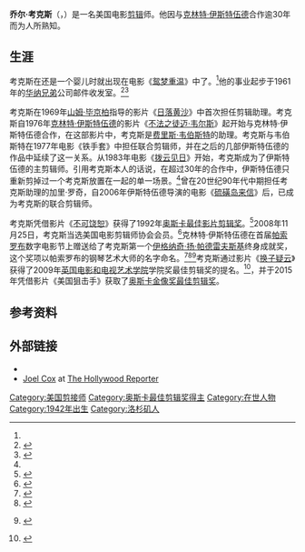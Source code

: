 {{Infobox person
| name                  = 乔尔·考克斯
| image                 =  
| imagesize             = 150px 
| caption               = 
| birth_name             = 
| birth_date             = {{birth date and age|1942|4|2}}
| birth_place            = [[美国|美国]][[加利福尼亚|加利福尼亚]][[洛杉矶|洛杉矶]]
| death_date             =  <!-- {{Death date and age|YYYY|MM|DD|YYYY|MM|DD}} Death date then birth -->
| death_place            = 
| othername             = 
| occupation            = [[电影剪辑师|剪辑]]
| years_active           = 1969年至今
| spouse                = 
| domesticpartner       = 
| website               = 
}}
'''乔尔·考克斯'''（{{lang|en-Joel Cox}}，{{bd|1942年|4月2日}}）是一名美国电影[[剪辑|剪辑]]师。他因与[[克林特·伊斯特伍德|克林特·伊斯特伍德]]合作逾30年而为人所熟知。

==生涯==
考克斯在还是一个婴儿时就出现在电影《[[鸳梦重温|鸳梦重温]]》中了。<ref name="ACE 2004"/>他的事业起步于1961年的[[华纳兄弟|华纳兄弟]]公司邮件收发室。<ref name="Santa Clara">{{cite press release| title = Santa Clara University Hosts Academy Award Winning Editor, Joel Cox.| publisher = [[圣克拉拉大学|圣克拉拉大学]]| date = 2005-05-16| url = http://www.allbusiness.com/media-telecommunications/movies-sound-recording/5131123-1.html| accessdate = 2008-02-25 }}</ref><ref name="DNE">{{cite book | last = Ohanian| first = Thomas| title = Digital Nonlinear Editing: Editing Film and Video on the Desktop, Second Edition| url = https://archive.org/details/digitalnonlinear00ohan_1| publisher = [[Focal_Press|Focal Press]]|date=April 1998| pages = [https://archive.org/details/digitalnonlinear00ohan_1/page/122 122]–123 | isbn = 0-240-80225-X }}</ref>

考克斯在1969年[[山姆·毕京柏|山姆·毕京柏]]指导的影片《[[日落黄沙|日落黄沙]]》中首次担任剪辑助理。考克斯自1976年[[克林特·伊斯特伍德|克林特·伊斯特伍德]]的影片《[[不法之徒迈·韦尔斯|不法之徒迈·韦尔斯]]》起开始与克林特·伊斯特伍德合作，在这部影片中，考克斯是[[费里斯·韦伯斯特|费里斯·韦伯斯特]]的助理。考克斯与韦伯斯特在1977年电影《铁手套》中担任联合剪辑师，并在之后的几部伊斯特伍德的作品中延续了这一关系。从1983年电影《[[拨云见日|拨云见日]]》开始，考克斯成为了伊斯特伍德的主剪辑师。引用考克斯本人的话说，在超过30年的合作中，伊斯特伍德只重新剪掉过一个考克斯放置在一起的单一场景。<ref name="ACE 2004"/>曾在20世纪90年代中期担任考克斯助理的加里·罗奇，自2006年伊斯特伍德导演的电影《[[硫磺岛来信|硫磺岛来信]]》后，已成为考克斯的联合剪辑师。

考克斯凭借影片《[[不可饶恕|不可饶恕]]》获得了1992年[[奥斯卡最佳影片剪辑奖|奥斯卡最佳影片剪辑奖]]。<ref name="ACE 2004">{{cite web| last = Kallay| first = William| title = American Cinema Editors: 2004 Oscar Nominees Discuss Their Craft At The Egyptian Theatre| publisher = From Script To DVD| date = 2005-03-03| url = http://www.fromscripttodvd.com/ace_2004_oscar_nominees.htm| accessdate = 2008-02-23| archive-date = 2016-03-03| archive-url = https://web.archive.org/web/20160303213633/http://www.fromscripttodvd.com/ace_2004_oscar_nominees.htm}}</ref>2008年11月25日，考克斯当选美国电影剪辑师协会会员。<ref name="ACE Members">{{cite web |title=Directory Members |publisher=[[American_Cinema_Editors|American Cinema Editors]] |url=http://www.ace-filmeditors.org/newace/dir_Mem.html |accessdate=2008-02-23 |deadurl=yes |archiveurl=https://www.webcitation.org/5W3vTXmHE?url=http://www.ace-filmeditors.org/newace/dir_Mem.html |archivedate=2008-03-04 }}</ref>克林特·伊斯特伍德在首届[[帕索罗布|帕索罗布]]数字电影节上赠送给了考克斯第一个[[伊格纳奇·扬·帕德雷夫斯基|伊格纳奇·扬·帕德雷夫斯基]]终身成就奖，这个奖项以帕索罗布的钢琴艺术大师的名字命名。<ref name="Paso Robles Press">{{cite news |last=Fox |first=Matthew |title=Film festival comes to Paso Robles |publisher=Paso Robles Press |date=2008-08-05 |url=http://www.pasoroblespress.com/V2_news_articles.php?heading=0&page=72&story_id=2414 |accessdate=2008-08-06 |deadurl=yes |archiveurl=https://web.archive.org/web/20090321184212/http://www.pasoroblespress.com/V2_news_articles.php?heading=0&page=72&story_id=2414 |archivedate=2009-03-21 }}</ref><ref name="FilmFestivals">{{cite news |last= |first= |title=Paso Robles Digital Film Fest will honor film-editor Joel Cox |publisher=FilmFestivals.com |date=2008-08-13 |url=http://www.filmfestivals.com/cgi-bin/shownews.pl?obj=ShowNews&CfgPath=ffs/filinfo&Cfg=news.cfg&news=people&text_id=32544 |accessdate=2008-08-27 |deadurl=yes |archiveurl=https://web.archive.org/web/20090321182906/http://www.filmfestivals.com/cgi-bin/shownews.pl?obj=ShowNews&CfgPath=ffs%2Ffilinfo&Cfg=news.cfg&news=people&text_id=32544 |archivedate=2009-03-21 }}</ref><ref name="San Luis Obispo 2008-11-22">{{cite news | last = Linn | first = Sarah | title = Local film editor honored: Clint Eastwood kicks off paso robles film festival | publisher = [[The_San_Luis_Obispo_Tribune|The San Luis Obispo Tribune]] | date = 2008-11-22 | url = http://www.sanluisobispo.com/news/local/story/537288.html | accessdate = 2008-11-23}} {{Dead link|date=October 2010|bot=H3llBot}}</ref>考克斯通过影片《[[换子疑云|换子疑云]]》获得了2009年[[英国电影和电视艺术学院|英国电影和电视艺术学院]]学院奖最佳剪辑奖的提名。<ref name="BAFTA 2009">{{cite web | title = The full list of nominations for the Orange British Academy Film Awards in 2009 | publisher = [[British_Academy_of_Film_and_Television_Arts|British Academy of Film and Television Arts]] | date = 2009-01-15 | url = http://www.bafta.org/awards/film/film-nominations-in-2009,657,BA.html | accessdate = 2009-01-15 | deadurl = yes | archiveurl = https://web.archive.org/web/20090211183707/http://www.bafta.org/awards/film/film-nominations-in-2009,657,BA.html | archivedate = 2009-02-11 }}</ref>，并于2015年凭借影片《美国狙击手》获取了[[奥斯卡金像奖|奥斯卡金像奖]][[奥斯卡最佳影片剪辑奖|最佳剪辑奖]]。

==参考资料==
{{reflist}}

==外部链接==
{{Commons|Joel Cox}}
*{{IMDb name|id=0185088}}
*[https://archive.is/20130125113004/http://www.hollywood.com/celebrity/Joel_Cox/189399 Joel Cox] at [[The_Hollywood_Reporter|The Hollywood Reporter]]

{{DEFAULTSORT:Cox, Joel}}
[[Category:美国剪接师|Category:美国剪接师]]
[[Category:奥斯卡最佳剪辑奖得主|Category:奥斯卡最佳剪辑奖得主]]
[[Category:在世人物|Category:在世人物]]
[[Category:1942年出生|Category:1942年出生]]
[[Category:洛杉矶人|Category:洛杉矶人]]